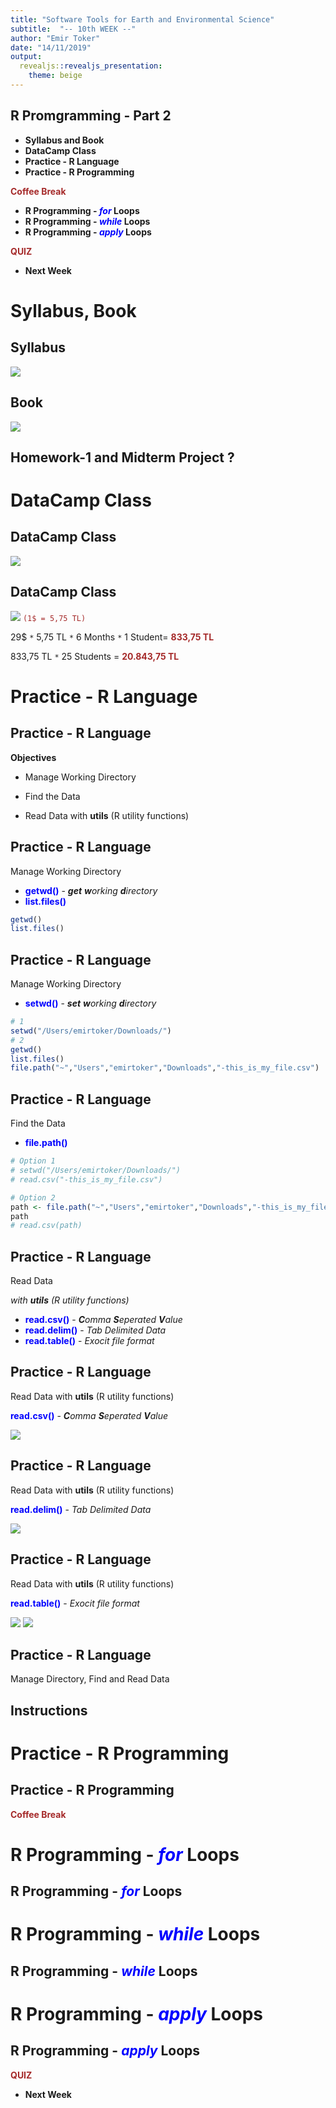 ```yaml
---
title: "Software Tools for Earth and Environmental Science"
subtitle:  "-- 10th WEEK --"
author: "Emir Toker"
date: "14/11/2019"
output: 
  revealjs::revealjs_presentation:
    theme: beige
---
```


## **R Promgramming - Part 2**

- **Syllabus and Book**
- **DataCamp Class**
- **Practice - R Language**
- **Practice - R Programming**

<span style="color:brown">**Coffee Break**</span>

- **R Programming - <span style="color:blue">*for*</span> Loops**
- **R Programming - <span style="color:blue">*while*</span> Loops** 
- **R Programming - <span style="color:blue">*apply*</span> Loops**

<span style="color:brown">**QUIZ**</span>

- **Next Week**




# **Syllabus, Book**
## **Syllabus**
![](week100.png)

## **Book**
![](week10_book.png)

## Homework-1 and Midterm Project ?

# **DataCamp Class**
## **DataCamp Class**
![](dt10w.png)

## **DataCamp Class**
![](dc11.png)
<span style="color:brown">`(1$ = 5,75 TL)`</span>

29$ `*` 5,75 TL `*` 6 Months `*` 1 Student= <span style="color:brown">**833,75 TL** </span>

833,75 TL `*` 25 Students = <span style="color:brown">**20.843,75 TL** </span>


# **Practice - R Language**
## **Practice - R Language**

**Objectives**

- Manage Working Directory

- Find the Data

- Read Data with **utils** (R utility functions)

## **Practice - R Language**

Manage Working Directory

- <span style="color:blue">**getwd()**</span> - ***get** **w**orking **d**irectory*
- <span style="color:blue">**list.files()**</span>

```r
getwd()
list.files()
```

## **Practice - R Language**

Manage Working Directory

- <span style="color:blue">**setwd()**</span> - ***set** **w**orking **d**irectory*

```r
# 1
setwd("/Users/emirtoker/Downloads/")
# 2
getwd()
list.files()
file.path("~","Users","emirtoker","Downloads","-this_is_my_file.csv")
```


## **Practice - R Language**

Find the Data

- <span style="color:blue">**file.path()**</span>

```r
# Option 1
# setwd("/Users/emirtoker/Downloads/")
# read.csv("-this_is_my_file.csv")

# Option 2
path <- file.path("~","Users","emirtoker","Downloads","-this_is_my_file.csv")
path
# read.csv(path)
```


## **Practice - R Language**

Read Data 

*with **utils** (R utility functions)*

- <span style="color:blue">**read.csv()**</span> - ***C**omma **S**eperated **V**alue*
- <span style="color:blue">**read.delim()**</span> - *Tab Delimited Data*
- <span style="color:blue">**read.table()**</span> - *Exocit file format*

## **Practice - R Language**

Read Data with **utils** (R utility functions)

<span style="color:blue">**read.csv()**</span> -  ***C**omma **S**eperated **V**alue*

![](rcsv.png)

## **Practice - R Language**

Read Data with **utils** (R utility functions)

<span style="color:blue">**read.delim()**</span> - *Tab Delimited Data*

![](rdelim.png)

## **Practice - R Language**

Read Data with **utils** (R utility functions)

<span style="color:blue">**read.table()**</span> - *Exocit file format*

![](rtb1.png) ![](rtb2.png) 



## **Practice - R Language**

Manage Directory, Find and Read Data

**Instructions**
-


# **Practice - R Programming**
## **Practice - R Programming**


<span style="color:brown">**Coffee Break**</span>

# **R Programming - <span style="color:blue">*for*</span> Loops**
## **R Programming - <span style="color:blue">*for*</span> Loops**

# **R Programming - <span style="color:blue">*while*</span> Loops** 
## **R Programming - <span style="color:blue">*while*</span> Loops** 

# **R Programming - <span style="color:blue">*apply*</span> Loops**
## **R Programming - <span style="color:blue">*apply*</span> Loops**


<span style="color:brown">**QUIZ**</span>

- **Next Week**


